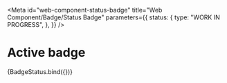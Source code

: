 <!-- @license CC0-1.0 -->


<Meta
  id="web-component-status-badge"
  title="Web Component/Badge/Status Badge"
  parameters={{
    status: {
      type: "WORK IN PROGRESS",
    },
  }}
/>

# Active badge

<Canvas>
  <Story
    name="--active"
    args={{
      status: "active",
      textContent: "active",
    }}
  >
    {BadgeStatus.bind({})}
  </Story>
</Canvas>
